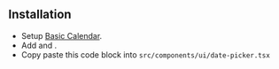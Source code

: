 

## Installation
* Setup <a class="link" href="#basic-calendar">Basic Calendar</a>.
* Add <ExternalLink text="Button" href="https://ui.shadcn.com/docs/components/button" /> and
<ExternalLink text="Popover" href="https://ui.shadcn.com/docs/components/popover" />.
* Copy paste this code block into `src/components/ui/date-picker.tsx`

<CodeBlock code={datePicker} />
